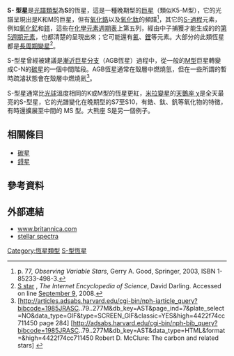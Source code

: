 '''S- 型星'''是[[恆星分類|光譜類型]]為'''S'''的恆星，這是一種晚期型的[[巨星|巨星]]（類似K5-M型），它的光譜呈現出是K和M的巨星，但有[[氧化鋯|氧化鋯]]以及[[氧化鈦|氧化鈦]]的頻譜<ref>p. 77, ''Observing Variable Stars'', Gerry A. Good, Springer, 2003, ISBN 1-85233-498-3.</ref>，其它的[[S-過程|S-過程]]元素，例如[[氧化釔|氧化釔]]和[[鎝|鎝]]，這些在[[化學元素|化學元素]][[元素週期表|週期表]]上第五列，經由中子捕獲才能生成的的[[第5週期元素|第5週期元素]]，也都清楚的呈現出來；它可能還有[[氰|氰]]、[[鋰|鋰]]等元素。大部分的此類恆星都是[[長周期變星|長周期變星]]<ref>[http://www.daviddarling.info/encyclopedia/S/S_star.html S star] {{Wayback|url=http://www.daviddarling.info/encyclopedia/S/S_star.html |date=20090406044258 }}, ''The Internet Encyclopedia of Science'', David Darling. Accessed on line [[September_9|September 9]], 2008.</ref>。

S-型星曾經被建議是[[漸近巨星分支|漸近巨星分支]]（AGB恆星）過程中，從一般的[[恆星分類|M型]]巨星轉變成C-N的[[碳星|碳星]]的一個中間階段。AGB恆星通常在殼層中燃燒氫，但在一些所謂的暫時疏濬狀態會在殼層中燃燒氦<ref>[http://articles.adsabs.harvard.edu/cgi-bin/nph-iarticle_query?bibcode=1985JRASC..79..277M&db_key=AST&page_ind=7&plate_select=NO&data_type=GIF&type=SCREEN_GIF&classic=YES&high=4422f74cc711450 page 284] {{Wayback|url=http://articles.adsabs.harvard.edu/cgi-bin/nph-iarticle_query?bibcode=1985JRASC..79..277M&db_key=AST&page_ind=7&plate_select=NO&data_type=GIF&type=SCREEN_GIF&classic=YES&high=4422f74cc711450 |date=20220504151124 }} [http://adsabs.harvard.edu/cgi-bin/nph-bib_query?bibcode=1985JRASC..79..277M&db_key=AST&data_type=HTML&format=&high=4422f74cc711450 Robert D. McClure: The carbon and related stars] {{Wayback|url=http://adsabs.harvard.edu/cgi-bin/nph-bib_query?bibcode=1985JRASC..79..277M&db_key=AST&data_type=HTML&format=&high=4422f74cc711450 |date=20151102102222 }}</ref>。

S-型星通常比[[光球|光球]]溫度相同的K或M型的恆星更紅，[[米拉變星|米拉變星]]的[[天鵝座_χ|天鵝座 χ]]是全天最亮的S-型星，它的光譜變化在晚期型的S7至S10，有鋯、鈦、釩等氧化物的特徵，有時還擴展至中間的 MS 型。大熊座 S是另一個例子。

== 相關條目 ==
* [[碳星|碳星]]
* [[鍀星|鍀星]]

== 參考資料 ==
{{reflist}}

== 外部連結 ==
* [http://www.britannica.com/EBchecked/topic/514716/S-type-star www.britannica.com]{{Wayback|url=http://www.britannica.com/EBchecked/topic/514716/S-type-star |date=20100529225750 }}
* [http://everything2.com/title/stellar%20spectra stellar spectra]{{Wayback|url=http://everything2.com/title/stellar%20spectra |date=20081204053608 }}

{{恆星}}

[[Category:恆星類型|Category:恆星類型]]
[[Category:S-型恆星|]]


{{star-stub}}